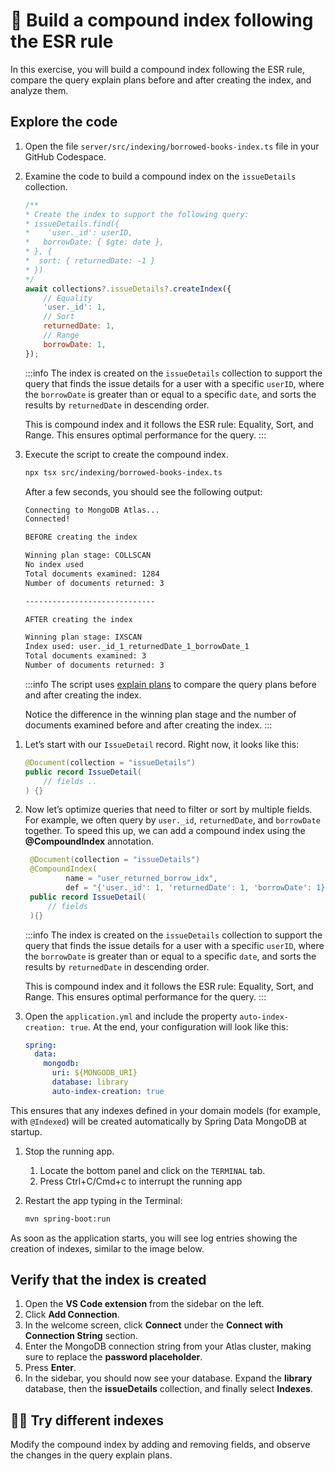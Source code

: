 
# 👐 Build a compound index following the ESR rule

In this exercise, you will build a compound index following the ESR rule, compare the query explain plans before and after creating the index, and analyze them.

## Explore the code

<Tabs groupId="server">
<TabItem value="node" label="🚀 NodeJS/Express">

1. Open the file `server/src/indexing/borrowed-books-index.ts` file in your GitHub Codespace.

2. Examine the code to build a compound index on the `issueDetails` collection.

    ```js
    /**
    * Create the index to support the following query:
    * issueDetails.find({
    *    'user._id': userID,
    *   borrowDate: { $gte: date },
    * }, {
    *  sort: { returnedDate: -1 }
    * })
    */
    await collections?.issueDetails?.createIndex({
        // Equality
        'user._id': 1,
        // Sort
        returnedDate: 1,
        // Range
        borrowDate: 1,
    });
    ```

    :::info
    The index is created on the `issueDetails` collection to support the query that finds the issue details for a user with a specific `userID`, where the `borrowDate` is greater than or equal to a specific `date`, and sorts the results by `returnedDate` in descending order.

    This is compound index and it follows the ESR rule: Equality, Sort, and Range. This ensures optimal performance for the query.
    :::

3. Execute the script to create the compound index.

    ```bash
    npx tsx src/indexing/borrowed-books-index.ts
    ```

    After a few seconds, you should see the following output:

    ```bash
    Connecting to MongoDB Atlas...
    Connected!

    BEFORE creating the index

    Winning plan stage: COLLSCAN
    No index used
    Total documents examined: 1284
    Number of documents returned: 3

    -----------------------------

    AFTER creating the index

    Winning plan stage: IXSCAN
    Index used: user._id_1_returnedDate_1_borrowDate_1
    Total documents examined: 3
    Number of documents returned: 3
    ```

    :::info
    The script uses [explain plans](https://docs.mongodb.com/manual/reference/method/cursor.explain/) to compare the query plans before and after creating the index.

    Notice the difference in the winning plan stage and the number of documents examined before and after creating the index.
    :::


</TabItem>

<TabItem value="java" label="☕️ Java Spring Boot">

1. Let’s start with our `IssueDetail` record. Right now, it looks like this:
    ```java title='src/main/java/com/mongodb/devrel/library/domain/model/IssueDetail.java'
    @Document(collection = "issueDetails")
    public record IssueDetail(
        // fields ..
    ) {}
    ``` 

2. Now let’s optimize queries that need to filter or sort by multiple fields.
    For example, we often query by `user._id`, `returnedDate`, and `borrowDate` together.
    To speed this up, we can add a compound index using the **@CompoundIndex** annotation.  
   ```java title='src/main/java/com/mongodb/devrel/library/domain/model/IssueDetail.java' 
    @Document(collection = "issueDetails")
    @CompoundIndex(
            name = "user_returned_borrow_idx", 
            def = "{'user._id': 1, 'returnedDate': 1, 'borrowDate': 1}")
    public record IssueDetail(
        // fields
    ){}
    ```

    :::info
    The index is created on the `issueDetails` collection to support the query that finds the issue details for a user with a specific `userID`, where the `borrowDate` is greater than or equal to a specific `date`, and sorts the results by `returnedDate` in descending order.

    This is compound index and it follows the ESR rule: Equality, Sort, and Range. This ensures optimal performance for the query.
    :::
3. Open the `application.yml` and include the property `auto-index-creation: true`. At the end, your configuration will look like this:


    ```yaml title='src/main/resources/application.yml'
    spring:
      data:
        mongodb:
          uri: ${MONGODB_URI}
          database: library
          auto-index-creation: true
    ```

This ensures that any indexes defined in your domain models (for example, with `@Indexed`) will be created automatically by Spring Data MongoDB at startup.

1. Stop the running app.
    1. Locate the bottom panel and click on the `TERMINAL` tab.
    1. Press Ctrl+C/Cmd+c to interrupt the running app

1. Restart the app typing in the Terminal:

    ```bash
    mvn spring-boot:run
    ```
As soon as the application starts, you will see log entries showing the creation of indexes, similar to the image below.

<Screenshot url="https://github.com/mongodb-developer/library-management-system" src="img/screenshots/70-indexing/1-index-creation.png" alt="Spring Index creation" />

</TabItem>
</Tabs>

## Verify that the index is created

1. Open the **VS Code extension** from the sidebar on the left.
1. Click **Add Connection**.
1. In the welcome screen, click **Connect** under the **Connect with Connection String** section.
1. Enter the MongoDB connection string from your Atlas cluster, making sure to replace the **password placeholder**.
1. Press **Enter**.
1. In the sidebar, you should now see your database. Expand the **library** database, then the **issueDetails** collection, and finally select **Indexes**.

<Screenshot url="https://github.com/mongodb-developer/library-management-system" src="img/screenshots/70-indexing/2-index-vscode.png" alt="VS Code Extension showing the collection indexes" />

## 🦸‍♀️ Try different indexes

Modify the compound index by adding and removing fields, and observe the changes in the query explain plans.
